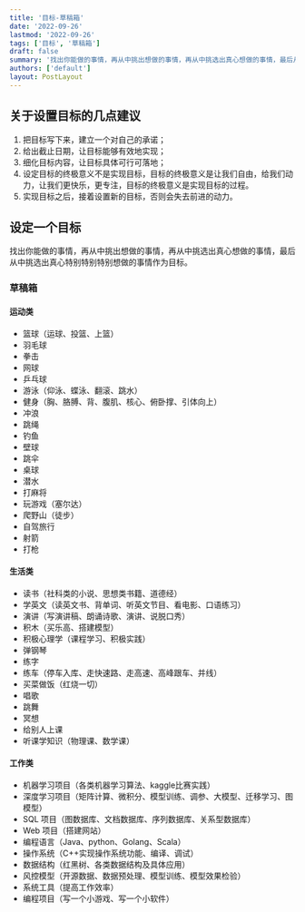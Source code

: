 ```yaml
---
title: '目标-草稿箱'
date: '2022-09-26'
lastmod: '2022-09-26'
tags: ['目标', '草稿箱']
draft: false
summary: '找出你能做的事情，再从中挑出想做的事情，再从中挑选出真心想做的事情，最后从中挑选出真心特别特别特别想做的事情作为目标。'
authors: ['default']
layout: PostLayout
---
```


## 关于设置目标的几点建议

1. 把目标写下来，建立一个对自己的承诺；
2. 给出截止日期，让目标能够有效地实现；
3. 细化目标内容，让目标具体可行可落地；
4. 设定目标的终极意义不是实现目标，目标的终极意义是让我们自由，给我们动力，让我们更快乐，更专注，目标的终极意义是实现目标的过程。
5. 实现目标之后，接着设置新的目标，否则会失去前进的动力。

## 设定一个目标

找出你能做的事情，再从中挑出想做的事情，再从中挑选出真心想做的事情，最后从中挑选出真心特别特别特别想做的事情作为目标。

### 草稿箱

#### 运动类

- 篮球（运球、投篮、上篮）
- 羽毛球
- 拳击
- 网球
- 乒乓球
- 游泳（仰泳、蝶泳、翻滚、跳水）
- 健身（胸、胳膊、背、腹肌、核心、俯卧撑、引体向上）
- 冲浪
- 跳绳
- 钓鱼
- 壁球
- 跳伞
- 桌球
- 潜水
- 打麻将
- 玩游戏（塞尔达）
- 爬野山（徒步）
- 自驾旅行
- 射箭
- 打枪

#### 生活类

- 读书（社科类的小说、思想类书籍、道德经）
- 学英文（读英文书、背单词、听英文节目、看电影、口语练习）
- 演讲（写演讲稿、朗诵诗歌、演讲、说脱口秀）
- 积木（买乐高、搭建模型）
- 积极心理学（课程学习、积极实践）
- 弹钢琴
- 练字
- 练车（停车入库、走快速路、走高速、高峰跟车、并线）
- 买菜做饭（红烧一切）
- 唱歌
- 跳舞
- 冥想
- 给别人上课
- 听课学知识（物理课、数学课）

#### 工作类

- 机器学习项目（各类机器学习算法、kaggle比赛实践）
- 深度学习项目（矩阵计算、微积分、模型训练、调参、大模型、迁移学习、图模型）
- SQL 项目（图数据库、文档数据库、序列数据库、关系型数据库）
- Web 项目（搭建网站）
- 编程语言（Java、python、Golang、Scala）
- 操作系统（C++实现操作系统功能、编译、调试）
- 数据结构（红黑树、各类数据结构及具体应用）
- 风控模型（开源数据、数据预处理、模型训练、模型效果检验）
- 系统工具（提高工作效率）
- 编程项目（写一个小游戏、写一个小软件）


